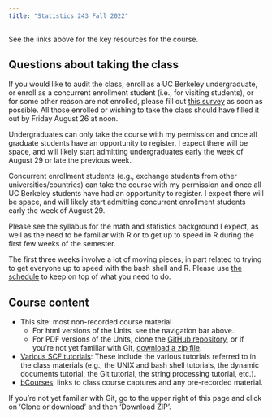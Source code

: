 ```yaml
---
title: "Statistics 243 Fall 2022"
---
```


See the links above for the key resources for the course. 

## Questions about taking the class

If you would like to audit the class, enroll as a UC Berkeley undergraduate, or enroll as a concurrent enrollment student (i.e., for visiting students), or for some other reason are not enrolled, please fill out [this survey](https://forms.gle/SVm9thpkh16Zps2h6) as soon as possible. All those enrolled or wishing to take the class should have filled it out by Friday August 26 at noon.

Undergraduates can only take the course with my permission and once all graduate students have an opportunity to register. I expect there will be space, and will likely start admitting undergraduates early the week of August 29 or late the previous week.

Concurrent enrollment students (e.g., exchange students from other universities/countries) can take the course with my permission and once all UC Berkeley students have had an opportunity to register. I expect there will be space, and will likely start admitting concurrent enrollment students early the week of August 29.

Please see the syllabus for the math and statistics background I expect, as well as the need to be familiar with R or to get up to speed in R during the first few weeks of the semester.

The first three weeks involve a lot of moving pieces, in part related to trying to get everyone up to speed with the bash shell and R. Please use [the schedule](schedule) to keep on top of what you need to do.

## Course content

 - This site: most non-recorded course material
   - For html versions of the Units, see the navigation bar above.
   - For PDF versions of the Units, clone the [GitHub repository](https://github.com/berkeley-stat243/stat243-fall-2022), or if you're not yet familiar with Git, [download a zip file](https://github.com/berkeley-stat243/stat243-fall-2022/archive/refs/heads/main.zip).
 - [Various SCF tutorials](http://statistics.berkeley.edu/computing/training/tutorials): These include the various tutorials referred to in the class materials (e.g., the UNIX and bash shell tutorials, the dynamic documents tutorial, the Git tutorial, the string processing tutorial, etc.).
 - [bCourses](https://bcourses.berkeley.edu/courses/1507757): links to class course captures and any pre-recorded material.

If you're not yet familiar with Git, go to the upper right of this page and click on 'Clone or download' and then 'Download ZIP'.

